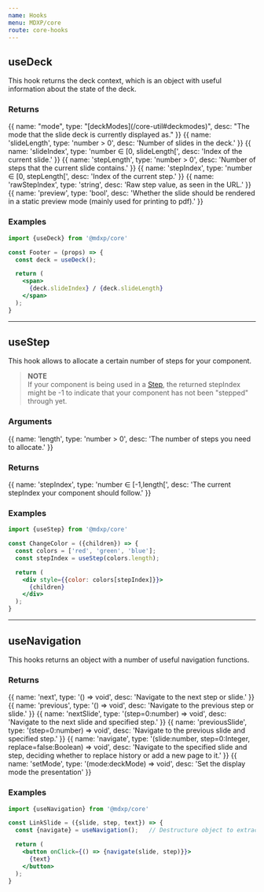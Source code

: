 ```yaml
---
name: Hooks
menu: MDXP/core
route: core-hooks
---
```



## useDeck
This hook returns the deck context, which is an object with useful information about the state of the deck.

### Returns
<Arguments input={false}>
{{
  name: "mode",
  type: "[deckModes](/core-util#deckmodes)",
  desc: "The mode that the slide deck is currently displayed as."
}}
{{
  name: 'slideLength',
  type: 'number > 0',
  desc: 'Number of slides in the deck.'
}}
{{
  name: 'slideIndex',
  type: 'number ∈ [0, slideLength[',
  desc: 'Index of the current slide.'
}}
{{
  name: 'stepLength',
  type: 'number > 0',
  desc: 'Number of steps that the current slide contains.'
}}
{{
  name: 'stepIndex',
  type: 'number ∈ [0, stepLength[',
  desc: 'Index of the current step.'
}}
{{
  name: 'rawStepIndex',
  type: 'string',
  desc: 'Raw step value, as seen in the URL.'
}}
{{
  name: 'preview',
  type: 'bool',
  desc: 'Whether the slide should be rendered in a static preview mode (mainly used for printing to pdf).'
}}
</Arguments>

### Examples
```jsx
import {useDeck} from '@mdxp/core'

const Footer = (props) => {
  const deck = useDeck();

  return (
    <span>
      {deck.slideIndex} / {deck.slideLength}
    </span>
  );
}
```

---


## useStep
This hook allows to allocate a certain number of steps for your component.

> __NOTE__  
> If your component is being used in a [Step](/core-components#step),
> the returned stepIndex might be -1 to indicate that your component has not been "stepped" through yet.

### Arguments
<Arguments>
{{
  name: 'length',
  type: 'number > 0',
  desc: 'The number of steps you need to allocate.'
}}
</Arguments>

### Returns
<Arguments input={false}>
{{
  name: 'stepIndex',
  type: 'number ∈ [-1,length[',
  desc: 'The current stepIndex your component should follow.'
}}
</Arguments>

### Examples
```jsx
import {useStep} from '@mdxp/core'

const ChangeColor = ({children}) => {
  const colors = ['red', 'green', 'blue'];
  const stepIndex = useStep(colors.length);

  return (
    <div style={{color: colors[stepIndex]}}>
      {children}
    </div>
  );
}
```

---


## useNavigation
This hooks returns an object with a number of useful navigation functions.

### Returns
<Arguments input={false}>
{{
  name: 'next',
  type: '() => void',
  desc: 'Navigate to the next step or slide.'
}}
{{
  name: 'previous',
  type: '() => void',
  desc: 'Navigate to the previous step or slide.'
}}
{{
  name: 'nextSlide',
  type: '(step=0:number) => void',
  desc: 'Navigate to the next slide and specified step.'
}}
{{
  name: 'previousSlide',
  type: '(step=0:number) => void',
  desc: 'Navigate to the previous slide and specified step.'
}}
{{
  name: 'navigate',
  type: '(slide:number, step=0:Integer, replace=false:Boolean) => void',
  desc: 'Navigate to the specified slide and step, deciding whether to replace history or add a new page to it.'
}}
{{
  name: 'setMode',
  type: '(mode:deckMode) => void',
  desc: 'Set the display mode the presentation'
}}
</Arguments>

### Examples
```jsx
import {useNavigation} from '@mdxp/core'

const LinkSlide = ({slide, step, text}) => {
  const {navigate} = useNavigation();   // Destructure object to extract only navigate

  return (
    <button onClick={() => {navigate(slide, step)}}>
      {text}
    </button>
  );
}
```
